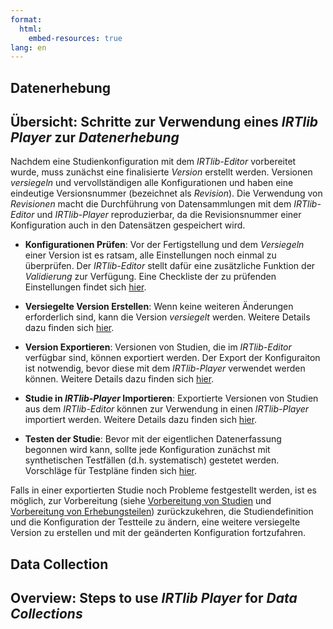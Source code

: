 ```yaml
---
format:
  html:
    embed-resources: true
lang: en    
---
```


::: {.content-visible when-profile="german"}

# Datenerhebung 

## Übersicht: Schritte zur Verwendung eines *IRTlib Player* zur *Datenerhebung*

Nachdem eine Studienkonfiguration mit dem *IRTlib-Editor* vorbereitet wurde, muss zunächst eine finalisierte *Version* erstellt werden. Versionen *versiegeln* und vervollständigen alle Konfigurationen und haben eine eindeutige Versionsnummer (bezeichnet als *Revision*). Die Verwendung von *Revisionen* macht die Durchführung von Datensammlungen mit dem *IRTlib-Editor* und *IRTlib-Player* reproduzierbar, da die Revisionsnummer einer Konfiguration auch in den Datensätzen gespeichert wird.

* **Konfigurationen Prüfen**: Vor der Fertigstellung und dem *Versiegeln* einer Version ist es ratsam, alle Einstellungen noch einmal zu überprüfen. Der *IRTlib-Editor* stellt dafür eine zusätzliche Funktion der *Validierung* zur Verfügung. Eine Checkliste der zu prüfenden Einstellungen findet sich [hier]().

* **Versiegelte Version Erstellen**: Wenn keine weiteren Änderungen erforderlich sind, kann die Version *versiegelt* werden. Weitere Details dazu finden sich [hier]().

* **Version Exportieren**: Versionen von Studien, die im *IRTlib-Editor* verfügbar sind, können exportiert werden. Der Export der Konfiguraiton ist notwendig, bevor diese mit dem *IRTlib-Player* verwendet werden können. Weitere Details dazu finden sich [hier]().

* **Studie in *IRTlib-Player* Importieren**: Exportierte Versionen von Studien aus dem *IRTlib-Editor* können zur Verwendung in einen *IRTlib-Player* importiert werden. Weitere Details dazu finden sich [hier]().

* **Testen der Studie**: Bevor mit der eigentlichen Datenerfassung begonnen wird kann, sollte jede Konfiguration zunächst mit synthetischen Testfällen (d.h. systematisch) gestetet werden. Vorschläge für Testpläne finden sich [hier]().

Falls in einer exportierten Studie noch Probleme festgestellt werden, ist es möglich, zur Vorbereitung (siehe [Vorbereitung von Studien](preparation-studies.qmd) und [Vorbereitung von Erhebungsteilen](preparation-parts.qmd)) zurückzukehren, die Studiendefinition und die Konfiguration der Testteile zu ändern, eine weitere versiegelte Version zu erstellen und mit der geänderten Konfiguration fortzufahren.


:::


::: {.content-visible when-profile="english"}


# Data Collection 

## Overview: Steps to use *IRTlib Player* for *Data Collections*


:::

